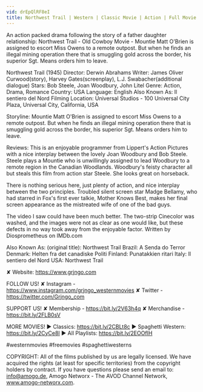 ```yaml
---
vid: drEpQlRF8eI
title: Northwest Trail | Western | Classic Movie | Action | Full Movie English | Drama
---
```


An action packed drama following the story of a father daughter relationship: Northwest Trail - Old Cowboy Movie - Mountie Matt O'Brien is assigned to escort Miss Owens to a remote outpost. But when he finds an illegal mining operation there that is smuggling gold across the border, his superior Sgt. Means orders him to leave.

Northwest Trail (1945)
Director: Derwin Abrahams
Writer: James Oliver Curwood(story), Harvey Gates(screenplay), L.J. Swabacher(additional dialogue)
Stars: Bob Steele, Joan Woodbury, John Litel
Genre: Action, Drama, Romance
Country: USA
Language: English
Also Known As: Il sentiero del Nord
Filming Location: Universal Studios - 100 Universal City Plaza, Universal City, California, USA

Storyline:
Mountie Matt O'Brien is assigned to escort Miss Owens to a remote outpost. But when he finds an illegal mining operation there that is smuggling gold across the border, his superior Sgt. Means orders him to leave.

Reviews:
This is an enjoyable programmer from Lippert's Action Pictures with a nice interplay between the lovely Joan Woodbury and Bob Steele. Steele plays a Mountie who is unwillingly assigned to lead Woodbury to a remote region in the Canadian Woodlands. Woodbury's feisty character all but steals this film from action star Steele. She looks great on horseback.

There is nothing serious here, just plenty of action, and nice interplay between the two principles. Troubled silent screen star Madge Bellamy, who had starred in Fox's first ever talkie, Mother Knows Best, makes her final screen appearance as the mistreated wife of one of the bad guys.

The video I saw could have been much better. The two-strip Cinecolor was washed, and the images were not as clear as one would like, but these defects in no way took away from the enjoyable factor. Written by Diosprometheus on IMDb.com

Also Known As:
(original title): Northwest Trail
Brazil: A Senda do Terror
Denmark: Helten fra det canadiske Politi
Finland: Punatakkien ritari
Italy: Il sentiero del Nord
USA: Northwest Trail

✘ Website: https://www.grjngo.com

FOLLOW US!
✘ Instagram - https://www.instagram.com/grjngo_westernmovies
✘ Twitter - https://twitter.com/Grjngo_com

SUPPORT US!
✘ Membership - https://bit.ly/2V63h4q
✘ Merchandise - https://bit.ly/2FLB0sV

MORE MOVIES! 
► Classics: https://bit.ly/2CBLt8c 
► Spaghetti Western: https://bit.ly/2CyCe8I 
► All Playlists: https://bit.ly/2EOOfIH 

#westernmovies #freemovies #spaghettiwesterns

COPYRIGHT: All of the films published by us are legally licensed. We have acquired the rights (at least for specific territories) from the copyright holders by contract. If you have questions please send an email to: info@amogo.de, Amogo Networx - The AVOD Channel Network, www.amogo-networx.com.